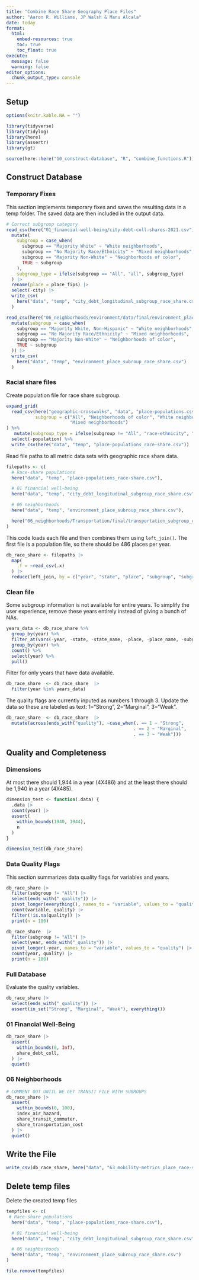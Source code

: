 ```yaml
---
title: "Combine Race Share Geography Place Files"
author: "Aaron R. Williams, JP Walsh & Manu Alcala"
date: today
format:
  html:
    embed-resources: true
    toc: true
    toc_float: true
execute:
  message: false
  warning: false
editor_options:
  chunk_output_type: console
---
```


## Setup

```r
options(knitr.kable.NA = "")

```

```r
library(tidyverse)
library(tidylog)
library(here)
library(assertr)
library(gt)

source(here::here("10_construct-database", "R", "combine_functions.R"))
```

## Construct Database

### Temporary Fixes

This section implements temporary fixes and saves the resulting data in a temp folder. The saved data are then included in the output data.

```r
# Correct subgroup category
read_csv(here("01_financial-well-being/city-debt-coll-shares-2021.csv")) |>
  mutate(
    subgroup = case_when(
      subgroup == "Majority White" ~ "White neighborhoods",
      subgroup == "No Majority Race/Ethnicity" ~ "Mixed neighborhoods",
      subgroup == "Majority Non-White" ~ "Neighborhoods of color",
      TRUE ~ subgroup
    ),
    subgroup_type = ifelse(subgroup == "All", "all", subgroup_type)
  ) |>
  rename(place = place_fips) |>
  select(-city) |>
  write_csv(
    here("data", "temp", "city_debt_longitudinal_subgroup_race_share.csv")
  )

read_csv(here("06_neighborhoods/environment/data/final/environment_place_race-ethnicity_longitudinal.csv")) |>
  mutate(subgroup = case_when(
    subgroup == "Majority White, Non-Hispanic" ~ "White neighborhoods",
    subgroup == "No Majority Race/Ethnicity" ~ "Mixed neighborhoods",
    subgroup == "Majority Non-White" ~ "Neighborhoods of color",
    TRUE ~ subgroup
  )) |>
  write_csv(
    here("data", "temp", "environment_place_subroup_race_share.csv")
  )

```

### Racial share files

Create population file for race share subgroup.

```r
expand_grid(
  read_csv(here("geographic-crosswalks", "data", "place-populations.csv")),
           subgroup = c("All", "Neighborhoods of color", "White neighborhoods",
                        "Mixed neighborhoods")
) %>%
   mutate(subgroup_type = ifelse(subgroup != "All", "race-ethnicity", "all")) %>%
  select(-population) %>%
  write_csv(here("data", "temp", "place-populations_race-share.csv"))

```

Read file paths to all metric data sets with geographic race share data.

```r
filepaths <- c(
  # Race-share populations
  here("data", "temp", "place-populations_race-share.csv"),

  # 01 financial well-being
  here("data", "temp", "city_debt_longitudinal_subgroup_race_share.csv"),

  # 06 neighborhoods
  here("data", "temp", "environment_place_subroup_race_share.csv"),

  here("06_neighborhoods/Transportation/final/transportation_subgroup_city.csv")
)

```

This code loads each file and then combines them using `left_join()`. The first file is a population file, so there should be 486 places per year.

```r

db_race_share <- filepaths |>
  map(
    .f = ~read_csv(.x)
  ) |>
  reduce(left_join, by = c("year", "state", "place", "subgroup", "subgroup_type"))
```

### Clean file

Some subgroup information is not available for entire years. To simplify the user experience, remove these years entirely instead of giving a bunch of NAs.

```r

years_data <- db_race_share %>%
  group_by(year) %>%
  filter_at(vars(-year, -state, -state_name, -place, -place_name, -subgroup_type, -subgroup), any_vars(!is.na(.))) %>%
  group_by(year) %>%
  count() %>%
  select(year) %>%
  pull()

```

Filter for only years that have data available.

```r
db_race_share  <- db_race_share  |>
  filter(year %in% years_data)
```

The quality flags are currently inputed as numbers 1 through 3. Update the data so these are labeled as text: 1="Strong", 2="Marginal", 3="Weak".

```r
db_race_share  <- db_race_share  |>
  mutate(across(ends_with("quality"), ~case_when(. == 1 ~ "Strong",
                                                . == 2 ~ "Marginal",
                                                . == 3 ~ "Weak")))
```

## Quality and Completeness

### Dimensions

At most there should 1,944 in a year (4X486) and at the least there should be 1,940 in a year (4X485).

```r
dimension_test <- function(.data) {
  .data |>
  count(year) |>
  assert(
    within_bounds(1940, 1944),
    n
  )
}

dimension_test(db_race_share)
```

### Data Quality Flags

This section summarizes data quality flags for variables and years.

```r
db_race_share |>
  filter(subgroup != "All") |>
  select(ends_with("_quality")) |>
  pivot_longer(everything(), names_to = "variable", values_to = "quality") |>
  count(variable, quality) |>
  filter(!is.na(quality)) |>
  print(n = 100)

db_race_share  |>
  filter(subgroup != "All") |>
  select(year, ends_with("_quality")) |>
  pivot_longer(-year, names_to = "variable", values_to = "quality") |>
  count(year, quality) |>
  print(n = 100)

```

### Full Database

Evaluate the quality variables.

```r
db_race_share |>
  select(ends_with("_quality")) |>
  assert(in_set("Strong", "Marginal", "Weak"), everything())

```


### 01 Financial Well-Being

```r
db_race_share |>
  assert(
    within_bounds(0, Inf),
    share_debt_coll,
  ) |>
  quiet()
```

### 06 Neighborhoods

```r
# COMMENT OUT UNTIL WE GET TRANSIT FILE WITH SUBROUPS
db_race_share |>
  assert(
    within_bounds(0, 100),
    index_air_hazard,
    share_transit_commuter,
    share_transportation_cost
  ) |>
  quiet()

```

## Write the File

```r

write_csv(db_race_share, here("data", "63_mobility-metrics_place_race-share_longitudinal.csv"))

```

## Delete temp files

Delete the created temp files

```r
tempfiles <- c(
 # Race-share populations
  here("data", "temp", "place-populations_race-share.csv"),

  # 01 financial well-being
  here("data", "temp", "city_debt_longitudinal_subgroup_race_share.csv"),

  # 06 neighborhoods
  here("data", "temp", "environment_place_subroup_race_share.csv")
)

file.remove(tempfiles)
```
